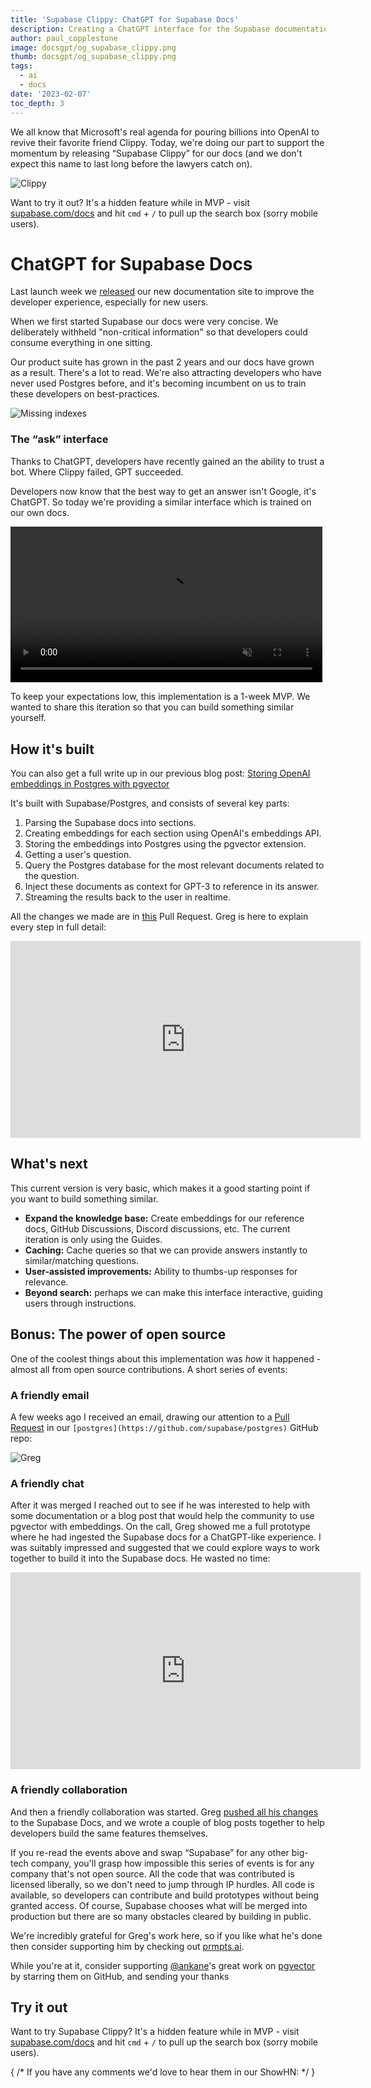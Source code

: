 ```yaml
---
title: 'Supabase Clippy: ChatGPT for Supabase Docs'
description: Creating a ChatGPT interface for the Supabase documentation.
author: paul_copplestone
image: docsgpt/og_supabase_clippy.png
thumb: docsgpt/og_supabase_clippy.png
tags:
  - ai
  - docs
date: '2023-02-07'
toc_depth: 3
---
```


We all know that Microsoft's real agenda for pouring billions into OpenAI to revive their favorite friend Clippy.
Today, we're doing our part to support the momentum by releasing “Supabase Clippy” for our docs (and we don't expect this name to last long before the lawyers catch on). 

![Clippy](/images/blog/docsgpt/clippy.png)



Want to try it out? It's a hidden feature while in MVP - visit [supabase.com/docs](/docs) and hit `cmd` + `/` to pull up the search box (sorry mobile users).

# ChatGPT for Supabase Docs

Last launch week we [released](/blog/new-supabase-docs-built-with-nextjs) our new documentation site to improve the developer experience, especially for new users.

When we first started Supabase our docs were very concise. We deliberately withheld "non-critical information" so that developers could consume everything in one sitting. 

Our product suite has grown in the past 2 years and our docs have grown as a result. There's a lot to read. We're also attracting developers who have never used Postgres before, and it's becoming incumbent on us to train these developers on best-practices.

![Missing indexes](/images/blog/docsgpt/indexes.png)

### The “ask” interface

Thanks to ChatGPT, developers have recently gained an the ability to trust a bot. Where Clippy failed, GPT succeeded. 

Developers now know that the best way to get an answer isn't Google, it's ChatGPT. So today we're providing a similar interface which is trained on our own docs.

<video width="99%" autoPlay="" loop="" muted="" playsInline="" controls="true">
  <source src="/images/blog/embeddings/embeddings.mp4" type="video/mp4" />
</video>

To keep your expectations low, this implementation is a 1-week MVP. We wanted to share this iteration so that you can build something similar yourself. 

## How it's built

You can also get a full write up in our previous blog post: [Storing OpenAI embeddings in Postgres with pgvector](https://supabase.com/blog/openai-embeddings-postgres-vector)

It's built with Supabase/Postgres, and consists of several key parts:

1. Parsing the Supabase docs into sections.
2. Creating embeddings for each section using OpenAI's embeddings API.
3. Storing the embeddings into Postgres using the pgvector extension.
4. Getting a user's question.
5. Query the Postgres database for the most relevant documents related to the question.
6. Inject these documents as context for GPT-3 to reference in its answer.
7. Streaming the results back to the user in realtime.

All the changes we made are in [this](https://github.com/supabase/supabase/pull/12056) Pull Request. Greg is here to explain every step in full detail:

<iframe
  width="560"
  height="315"
  src="https://www.youtube-nocookie.com/embed/Yhtjd7yGGGA"
  title="ClippyGPT"
  frameborder="0"
  allow="accelerometer; autoplay; clipboard-write; encrypted-media; gyroscope; picture-in-picture"
  allowfullscreen
></iframe>

## What's next

This current version is very basic, which makes it a good starting point if you want to build something similar. 

- **Expand the knowledge base:** Create embeddings for our reference docs, GitHub Discussions, Discord discussions, etc. The current iteration is only using the Guides.
- **Caching:** Cache queries so that we can provide answers instantly to similar/matching questions.
- **User-assisted improvements:** Ability to thumbs-up responses for relevance.
- **Beyond search:** perhaps we can make this interface interactive, guiding users through instructions.

## Bonus: The power of open source

One of the coolest things about this implementation was *how* it happened - almost all from open source contributions. A short series of events:

### A friendly email

A few weeks ago I received an email, drawing our attention to a [Pull Request](https://github.com/supabase/postgres/pull/472) in our `[postgres](https://github.com/supabase/postgres)` GitHub repo:

![Greg](/images/blog/docsgpt/greg.png)


### A friendly chat

After it was merged I reached out to see if he was interested to help with some documentation or a blog post that would help the community to use pgvector with embeddings. On the call, Greg showed me a full prototype where he had ingested the Supabase docs for a ChatGPT-like experience. I was suitably impressed and suggested that we could explore ways to work together to build it into the Supabase docs. He wasted no time:


<iframe
  width="560"
  height="315"
  src="https://www.loom.com/embed/277e04a5242849c2aae18806350971ce"
  title="ClippyGPT"
  frameborder="0"
  allow="accelerometer; autoplay; clipboard-write; encrypted-media; gyroscope; picture-in-picture"
  allowfullscreen
></iframe>

### A friendly collaboration

And then a friendly collaboration was started. Greg [pushed all his changes](https://github.com/supabase/supabase/pull/12056) to the Supabase Docs, and we wrote a couple of blog posts together to help developers build the same features themselves.

If you re-read the events above and swap “Supabase” for any other big-tech company, you'll grasp how impossible this series of events is for any company that's not open source. All the code that was contributed is licensed liberally, so we don't need to jump through IP hurdles. All code is available, so developers can contribute and build prototypes without being granted access. Of course, Supabase chooses what will be merged into production but there are so many obstacles cleared by building in public.

We're incredibly grateful for Greg's work here, so if you like what he's done then consider supporting him by checking out [prmpts.ai](https://prmpts.ai/).

While you're at it, consider supporting [@ankane](https://github.com/ankane)'s great work on [pgvector](https://github.com/pgvector/pgvector) by starring them on GitHub, and sending your thanks 

## Try it out

Want to try Supabase Clippy? It's a hidden feature while in MVP - visit [supabase.com/docs](/docs) and hit `cmd` + `/` to pull up the search box (sorry mobile users). 

{ /* If you have any comments we'd love to hear them in our ShowHN: */ }
